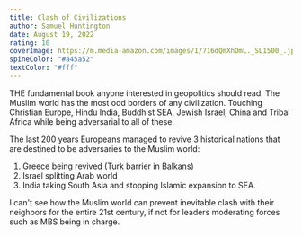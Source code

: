```yaml
---
title: Clash of Civilizations
author: Samuel Huntington 
date: August 19, 2022
rating: 10
coverImage: https://m.media-amazon.com/images/I/716dQmXhOmL._SL1500_.jpg  
spineColor: "#a45a52"
textColor: "#fff"
---
```



THE fundamental book anyone interested in geopolitics should read. The Muslim world has the most odd borders of any civilization. Touching Christian Europe, Hindu India, Buddhist SEA, Jewish Israel, China and Tribal Africa while being adversarial to all of these. 

The last 200 years Europeans managed to revive 3 historical nations that are destined to be adversaries to the Muslim world:

1) Greece being revived (Turk barrier in Balkans)
2) Israel splitting Arab world
3) India taking South Asia and stopping Islamic expansion to SEA.

I can't see how the Muslim world can prevent inevitable clash with their neighbors for the entire 21st century, if not for leaders moderating forces such as MBS being in charge.
